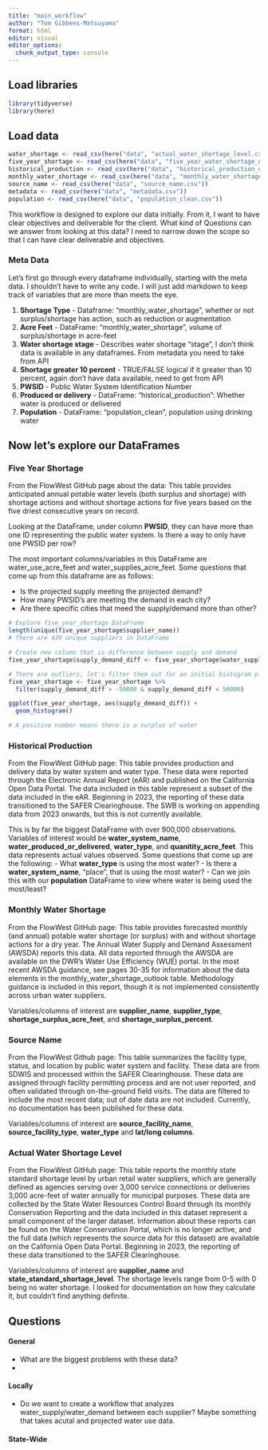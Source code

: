 ```yaml
---
title: "main_workflow"
author: "Tom Gibbens-Matsuyama"
format: html
editor: visual
editor_options: 
  chunk_output_type: console
---
```


## Load libraries

```r
library(tidyverse)
library(here)
```

## Load data

```r
water_shortage <- read_csv(here("data", "actual_water_shortage_level.csv"))
five_year_shortage <- read_csv(here("data", "five_year_water_shortage_outlook.csv"))
historical_production <- read_csv(here("data", "historical_production_delivery.csv"))
monthly_water_shortage <- read_csv(here("data", "monthly_water_shortage_outlook.csv"))
source_name <- read_csv(here("data", "source_name.csv"))
metadata <- read_csv(here("data", "metadata.csv"))
population <- read_csv(here("data", "population_clean.csv"))
```

This workflow is designed to explore our data initially. From it, I want to have clear objectives and deliverable for the client. What kind of Questions can we answer from looking at this data? I need to narrow down the scope so that I can have clear deliverable and objectives. 


### Meta Data
Let's first go through every dataframe individually, starting with the meta data. I shouldn't have to write any code. I will just add markdown to keep track of variables that are more than meets the eye. 

1. **Shortage Type** - Dataframe: "monthly_water_shortage", whether or not surplus/shortage has action, such as reduction or augmentation
2. **Acre Feet** - DataFrame: "monthly_water_shortage", volume of surplus/shortage in acre-feet
3. **Water shortage stage** - Describes water shortage "stage", I don't think data is available in any dataframes. From metadata you need to take from API
4. **Shortage greater 10 percent** - TRUE/FALSE logical if it greater than 10 percent, again don't have data available, need to get from API
5. **PWSID** - Public Water System Identification Number 
6. **Produced or delivery** - DataFrame: "historical_production": Whether water is produced or delivered 
7. **Population** - DataFrame: "population_clean", population using drinking water 

## Now let's explore our DataFrames

### Five Year Shortage 
From the FlowWest GitHub page about the data: This table provides anticipated annual potable water levels (both surplus and shortage) with shortage actions and without shortage actions for five years based on the five driest consecutive years on record. 

Looking at the DataFrame, under column **PWSID**, they can have more than one ID representing the public water system. Is there a way to only have one PWSID per row?

The most important columns/variables in this DataFrame are water_use_acre_feet and water_supplies_acre_feet. Some questions that come up from this dataframe are as follows: 

- Is the projected supply meeting the projected demand? 
- How many PWSID's are meeting the demand in each city? 
- Are there specific cities that meed the supply/demand more than other? 
```r
# Explore five_year_shortage DataFrame
length(unique(five_year_shortage$supplier_name))
# There are 439 unique suppliers in DataFrame

# Create new column that is difference between supply and demand
five_year_shortage$supply_demand_diff <- five_year_shortage$water_supplies_acre_feet - five_year_shortage$water_use_acre_feet

# There are outliers, let's filter them out for an initial histogram plot
five_year_shortage <- five_year_shortage %>% 
  filter(supply_demand_diff > -50000 & supply_demand_diff < 50000)

ggplot(five_year_shortage, aes(supply_demand_diff)) +
  geom_histogram()

# A positive number means there is a surplus of water 
```

### Historical Production

From the FlowWest GitHub page: This table provides production and delivery data by water system and water type. These data were reported through the Electronic Annual Report (eAR) and published on the California Open Data Portal. The data included in this table represent a subset of the data included in the eAR. Beginning in 2023, the reporting of these data transitioned to the SAFER Clearinghouse. The SWB is working on appending data from 2023 onwards, but this is not currently available. 

This is by far the biggest DataFrame with over 900,000 observations. Variables of interest would be **water_system_name**, **water_produced_or_delivered**, **water_type**, and **quanitity_acre_feet**. This data represents actual values observed. Some questions that come up are the following: 
- What **water_type** is using the most water? 
- Is there a **water_system_name**, "place", that is using the most water? 
- Can we join this with our **population** DataFrame to view where water is being used the most/least? 

### Monthly Water Shortage

From the FlowWest GitHub page: This table provides forecasted monthly (and annual) potable water shortage (or surplus) with and without shortage actions for a dry year. The Annual Water Supply and Demand Assessment (AWSDA) reports this data. All data reported through the AWSDA are available on the DWR’s Water Use Efficiency (WUE) portal. In the most recent AWSDA guidance, see pages 30-35 for information about the data elements in the monthly_water_shortage_outlook table. Methodology guidance is included in this report, though it is not implemented consistently across urban water suppliers.

Variables/columns of interest are **supplier_name**, **supplier_type**, **shortage_surplus_acre_feet**, and **shortage_surplus_percent**. 

### Source Name

From the FlowWest Github page: This table summarizes the facility type, status, and location by public water system and facility. These data are from SDWIS and processed within the SAFER Clearinghouse. These data are assigned through facility permitting process and are not user reported, and often validated through on-the-ground field visits. The data are filtered to include the most recent data; out of date data are not included. Currently, no documentation has been published for these data.

Variables/columns of interest are **source_facility_name**, **source_facility_type**, **water_type** and **lat/long columns**. 


### Actual Water Shortage Level
From the FlowWest GitHub page: This table reports the monthly state standard shortage level by urban retail water suppliers, which are generally defined as agencies serving over 3,000 service connections or deliveries 3,000 acre-feet of water annually for municipal purposes. These data are collected by the State Water Resources Control Board through its monthly Conservation Reporting and the data included in this dataset represent a small component of the larger dataset. Information about these reports can be found on the Water Conservation Portal, which is no longer active, and the full data (which represents the source data for this dataset) are available on the California Open Data Portal. Beginning in 2023, the reporting of these data transitioned to the SAFER Clearinghouse.

Variables/columns of interest are **supplier_name** and **state_standard_shortage_level**. The shortage levels range from 0-5 with 0 being no water shortage. I looked for documentation on how they calculate it, but couldn't find anything definite. 


## Questions

#### General 
- What are the biggest problems with these data? 
- 

#### Locally
- Do we want to create a workflow that analyzes water_supply/water_demand between each supplier? Maybe something that takes acutal and projected water use data. 

#### State-Wide